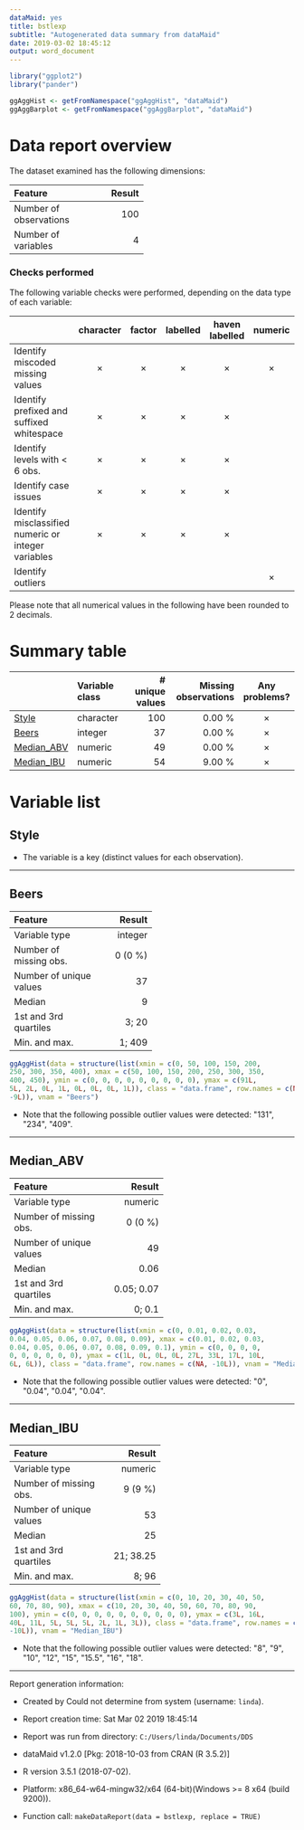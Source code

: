 ---
dataMaid: yes
title: bstlexp
subtitle: "Autogenerated data summary from dataMaid"
date: 2019-03-02 18:45:12
output: word_document
---
```{r , echo=FALSE, include=FALSE, warning=FALSE, message=FALSE, error=FALSE}
library("ggplot2")
library("pander")
```
```{r 'visualFunctions', echo=FALSE, include=FALSE, warning=FALSE, message=FALSE, error=FALSE}
ggAggHist <- getFromNamespace("ggAggHist", "dataMaid")
ggAggBarplot <- getFromNamespace("ggAggBarplot", "dataMaid")
```
# Data report overview
The dataset examined has the following dimensions:


---------------------------------
Feature                    Result
------------------------ --------
Number of observations        100

Number of variables             4
---------------------------------




### Checks performed
The following variable checks were performed, depending on the data type of each variable:

-----------------------------------------------------------------------------------------------------------------------------------------------
&nbsp;                                                 character   factor    labelled   haven labelled   numeric   integer   logical    Date   
----------------------------------------------------- ----------- --------- ---------- ---------------- --------- --------- --------- ---------
Identify miscoded missing values                        &times;    &times;   &times;       &times;       &times;   &times;             &times; 

Identify prefixed and suffixed whitespace               &times;    &times;   &times;       &times;                                             

Identify levels with < 6 obs.                           &times;    &times;   &times;       &times;                                             

Identify case issues                                    &times;    &times;   &times;       &times;                                             

Identify misclassified numeric or integer variables     &times;    &times;   &times;       &times;                                             

Identify outliers                                                                                        &times;   &times;             &times; 
-----------------------------------------------------------------------------------------------------------------------------------------------




Please note that all numerical values in the following have been rounded to 2 decimals.


# Summary table

-----------------------------------------------------------------------------------------
&nbsp;          Variable class     # unique values   Missing observations  Any problems? 
--------------- ---------------- ----------------- ---------------------- ---------------
[Style]         character                      100                 0.00 %     &times;    

[Beers]         integer                         37                 0.00 %     &times;    

[Median\_ABV]   numeric                         49                 0.00 %     &times;    

[Median\_IBU]   numeric                         54                 9.00 %     &times;    
-----------------------------------------------------------------------------------------




# Variable list
## Style

* The variable is a key (distinct values for each observation).



---

## Beers

<div class = "row">
<div class = "col-lg-8">

-----------------------------------
Feature                      Result
------------------------- ---------
Variable type               integer

Number of missing obs.      0 (0 %)

Number of unique values          37

Median                            9

1st and 3rd quartiles         3; 20

Min. and max.                1; 409
-----------------------------------


</div>
<div class = "col-lg-4">
```{r 'Var-2-Beers', echo=FALSE, fig.width=4, fig.height=3, message=FALSE, warning=FALSE}
ggAggHist(data = structure(list(xmin = c(0, 50, 100, 150, 200, 
250, 300, 350, 400), xmax = c(50, 100, 150, 200, 250, 300, 350, 
400, 450), ymin = c(0, 0, 0, 0, 0, 0, 0, 0, 0), ymax = c(91L, 
5L, 2L, 0L, 1L, 0L, 0L, 0L, 1L)), class = "data.frame", row.names = c(NA, 
-9L)), vnam = "Beers")
```
</div>
</div>


- Note that the following possible outlier values were detected: \"131\", \"234\", \"409\". 



---

## Median\_ABV

<div class = "row">
<div class = "col-lg-8">

--------------------------------------
Feature                         Result
------------------------- ------------
Variable type                  numeric

Number of missing obs.         0 (0 %)

Number of unique values             49

Median                            0.06

1st and 3rd quartiles       0.05; 0.07

Min. and max.                   0; 0.1
--------------------------------------


</div>
<div class = "col-lg-4">
```{r 'Var-3-Median-ABV', echo=FALSE, fig.width=4, fig.height=3, message=FALSE, warning=FALSE}
ggAggHist(data = structure(list(xmin = c(0, 0.01, 0.02, 0.03, 
0.04, 0.05, 0.06, 0.07, 0.08, 0.09), xmax = c(0.01, 0.02, 0.03, 
0.04, 0.05, 0.06, 0.07, 0.08, 0.09, 0.1), ymin = c(0, 0, 0, 0, 
0, 0, 0, 0, 0, 0), ymax = c(1L, 0L, 0L, 0L, 27L, 33L, 17L, 10L, 
6L, 6L)), class = "data.frame", row.names = c(NA, -10L)), vnam = "Median_ABV")
```
</div>
</div>


- Note that the following possible outlier values were detected: \"0\", \"0.04\", \"0.04\", \"0.04\". 



---

## Median\_IBU

<div class = "row">
<div class = "col-lg-8">

-------------------------------------
Feature                        Result
------------------------- -----------
Variable type                 numeric

Number of missing obs.        9 (9 %)

Number of unique values            53

Median                             25

1st and 3rd quartiles       21; 38.25

Min. and max.                   8; 96
-------------------------------------


</div>
<div class = "col-lg-4">
```{r 'Var-4-Median-IBU', echo=FALSE, fig.width=4, fig.height=3, message=FALSE, warning=FALSE}
ggAggHist(data = structure(list(xmin = c(0, 10, 20, 30, 40, 50, 
60, 70, 80, 90), xmax = c(10, 20, 30, 40, 50, 60, 70, 80, 90, 
100), ymin = c(0, 0, 0, 0, 0, 0, 0, 0, 0, 0), ymax = c(3L, 16L, 
40L, 11L, 5L, 5L, 5L, 2L, 1L, 3L)), class = "data.frame", row.names = c(NA, 
-10L)), vnam = "Median_IBU")
```
</div>
</div>


- Note that the following possible outlier values were detected: \"8\", \"9\", \"10\", \"12\", \"15\", \"15.5\", \"16\", \"18\". 



---



Report generation information:

 *  Created by Could not determine from system (username: `linda`).

 *  Report creation time: Sat Mar 02 2019 18:45:14

 *  Report was run from directory: `C:/Users/linda/Documents/DDS`

 *  dataMaid v1.2.0 [Pkg: 2018-10-03 from CRAN (R 3.5.2)]

 *  R version 3.5.1 (2018-07-02).

 *  Platform: x86_64-w64-mingw32/x64 (64-bit)(Windows >= 8 x64 (build 9200)).

 *  Function call: `makeDataReport(data = bstlexp, replace = TRUE)`

